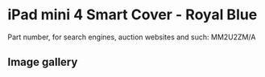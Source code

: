 
# iPad mini 4 Smart Cover - Royal Blue

Part number, for search engines, auction websites and such: MM2U2ZM/A

## Image gallery

<div style={{ width: '100%', maxWidth: '768px' }}>
<GalleryComponent
    images={[
      {
        original: "/everysource/MM2U2.webp",
        thumbnail: "/everypreview/MM2U2.webp",
      },
      {
        original: "/everysource/MM2U2_AV1_GOLD.webp",
        thumbnail: "/everypreview/MM2U2_AV1_GOLD.webp",
      },
      {
        original: "/everysource/MM2U2_AV1_SILVER.webp",
        thumbnail: "/everypreview/MM2U2_AV1_SILVER.webp",
      },
      {
        original: "/everysource/MM2U2_AV1_SPACE_GRAY.webp",
        thumbnail: "/everypreview/MM2U2_AV1_SPACE_GRAY.webp",
      },
      {
        original: "/everysource/MM2U2_AV2.webp",
        thumbnail: "/everypreview/MM2U2_AV2.webp",
      },
      {
        original: "/everysource/MM2U2_AV3.webp",
        thumbnail: "/everypreview/MM2U2_AV3.webp",
      }
    ]}
  />
</div>